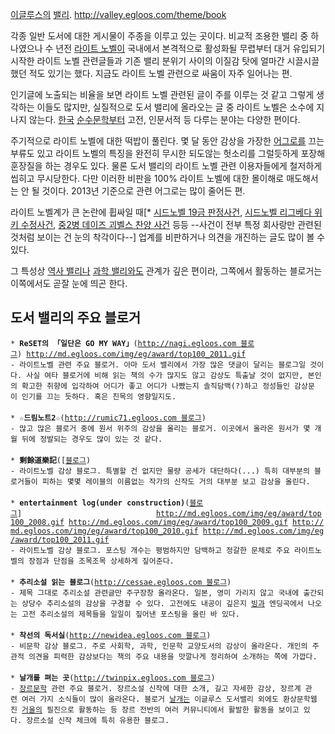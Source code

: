 [[이글루스]]의 [[밸리]]. [[http://valley.egloos.com/theme/book]]

각종 일반 도서에 대한 게시물이 주종을 이루고 있는 곳이다. 비교적 조용한 밸리 중 하나였으나 수 년전 [[라이트 노벨]]이 국내에서 본격적으로 활성화될 무렵부터 대거 유입되기 시작한 라이트 노벨 관련글들과 기존 밸리 분위기 사이의 이질감 탓에 얼마간 시끌시끌했던 적도 있기는 했다. 지금도 라이트 노벨 관련으로 싸움이 자주 일어나는 편.

인기글에 노출되는 비율을 보면 라이트 노벨 관련된 글이 주를 이루는 것 같고 그렇게 생각하는 이들도 많지만, 실질적으로 도서 밸리에 올라오는 글 중 라이트 노벨은 소수에 지나지 않는다. [[한국]] [[순수문학]]부터 고전, 인문서적 등 다루는 분야는 다양한 편이다.

주기적으로 라이트 노벨에 대한 떡밥이 풀린다. 몇 달 동안 감상을 가장한 [[어그로]]를 끄는 부류도 있고 라이트 노벨의 특징을 완전히 무시한 되도않는 헛소리를 그럴듯하게 포장해 훈장질을 하는 경우도 있다. 물론 도서 밸리의 라이트 노벨 관련 이용자들에게 철저하게 씹히고 무시당한다. 다만 이러한 비판을 100% 라이트 노벨에 대한 몰이해로 매도해서는 안 될 것이다. 2013년 기준으로 관련 어그로는 많이 줄어든 편.

라이트 노벨계가 큰 논란에 휩싸일 때[* [[시드노벨 19금 판정사건]], [[시드노벨 리그베다 위키 수정사건]], [[중2병 데이즈 괴벨스 찬양 사건]] 등등 --사건이 전부 특정 회사랑만 관련된 것처럼 보이는 건 눈의 착각이다--] 업계를 비판하거나 의견을 개진하는 글도 많이 볼 수 있다.

그 특성상 [[역사 밸리]]나 [[과학 밸리]]와도 관계가 깊은 편이라, 그쪽에서 활동하는 블로거는 이쪽에서도 곧잘 눈에 띄곤 한다. 

== 도서 밸리의 주요 블로거 ==
 * '''ReSET의 「일단은 GO MY WAY」 '''([[http://nagi.egloos.com 블로그]]) http://md.egloos.com/img/eg/award/top100_2011.gif
 - 라이트노벨 관련 주요 블로거. 아마 도서 밸리에서 가장 많은 댓글이 달리는 블로그일 것이다. 사실 여타 블로거에 비해 읽는 책의 수가 많지도 않고 감상도 특출날 것이 없지만, 본인의 확고한 취향에 입각하여 어디가 좋고 어디가 나빴는지 솔직담백(?)하고 정성들인 감상문이 인기를 끄는 듯하다. 혹은 친목의 영향일지도. 
 
 * '''☆드림노트2☆ '''([[http://rumic71.egloos.com 블로그]])
 - 많고 많은 블로거 중에 원서 위주의 감상을 올리는 블로거. 이곳에서 올라온 원서가 몇 개월 뒤에 정발되는 경우도 많이 있는 것 같다.
 
 * '''剩餘道樂記 '''([[http://sirkarl.egloos.com 블로그])
 - 라이트노벨 감상 블로그. 특별할 건 없지만 물량 공세가 대단하다(...) 특히 대부분의 블로거들이 피하는 몇몇 레이블의 이름없는 작가의 신작도 거의 대부분 보고 감상을 올린다.
 
 * '''entertainment log(under construction) '''([http://fifteenkin.egloos.com 블로그]]                              http://md.egloos.com/img/eg/award/top100_2008.gif http://md.egloos.com/img/eg/award/top100_2009.gif http://md.egloos.com/img/eg/award/top100_2010.gif http://md.egloos.com/img/eg/award/top100_2011.gif
 - 라이트노벨 감상 블로그. 포스팅 개수는 평범하지만 담백하고 정갈한 문체로 주요 라이트노벨의 장점과 단점을 조목조목 상세하게 짚어준다.
 
 * '''추리소설 읽는 블로그 '''([[http://cessae.egloos.com 블로그]])
 - 제목 그대로 추리소설 관련글만 주구장창 올라온다. 일본, 영미 가리지 않고 국내에 출간되는 상당수 추리소설의 감상을 구경할 수 있다. 고전에도 내공이 깊은지 [[빙과]] 엔딩곡에서 나오는 고전 추리소설의 제목들을 일일이 짚어낸 포스팅을 올린 바 있다.
 
 * '''착선의 독서실 '''([[http://newidea.egloos.com 블로그]])
 - 비문학 감상 블로그. 주로 사회학, 과학, 인문학 교양도서의 감상이 올라온다. 개인의 주관적 의견을 피력한 감상보다는 책의 주요 내용을 맛깔나게 정리하여 소개하는 쪽에 가깝다.
 
 * '''날개를 펴는 곳 '''([[http://twinpix.egloos.com 블로그]])
 - [[장르문학]] 관련 주요 블로거. 장르소설 신작에 대한 소개, 길고 자세한 감상, 장르계 관련 여러 가지 소식들이 많이 올라온다. 블로거 [[날개]]는 이글루스 도서밸리 외에도 환상문학웹진 [[거울]]의 필진으로 활동하는 등 장르 전반의 여러 커뮤니티에서 활발한 활동을 보이고 있다. 장르소설 신작 체크에 특히 유용한 블로그.
 
 
